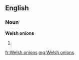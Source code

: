 ==English==

===Noun===
'''Welsh onions'''

# {{plural of|Welsh onion}}

[[fr:Welsh onions]]
[[mg:Welsh onions]]